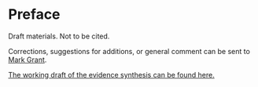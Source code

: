 # Preface {.unnumbered}

Draft materials. Not to be cited.

Corrections, suggestions for additions, or general comment can be sent to [Mark Grant](mailto:m.grant@asahq.org).

[The working draft of the evidence synthesis can be found here.](https://mdgrant.github.io/geriatrics_synth/)
